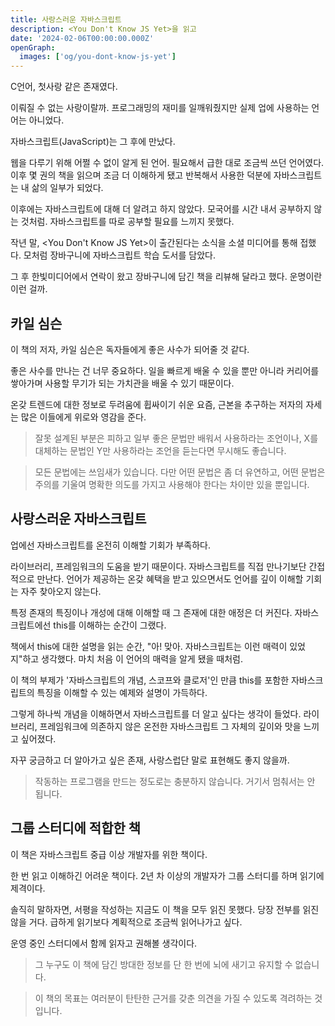 ```yaml
---
title: 사랑스러운 자바스크립트
description: <You Don't Know JS Yet>을 읽고
date: '2024-02-06T00:00:00.000Z'
openGraph:
  images: ['og/you-dont-know-js-yet']
---
```


C언어, 첫사랑 같은 존재였다.

이뤄질 수 없는 사랑이랄까. 프로그래밍의 재미를 일깨워줬지만 실제 업에 사용하는 언어는 아니었다.

자바스크립트(JavaScript)는 그 후에 만났다.

웹을 다루기 위해 어쩔 수 없이 알게 된 언어. 필요해서 급한 대로 조금씩 쓰던 언어였다. 이후 몇 권의 책을 읽으며 조금 더 이해하게 됐고 반복해서 사용한 덕분에 자바스크립트는 내 삶의 일부가 되었다.

이후에는 자바스크립트에 대해 더 알려고 하지 않았다. 모국어를 시간 내서 공부하지 않는 것처럼. 자바스크립트를 따로 공부할 필요를 느끼지 못했다.

작년 말, \<You Don't Know JS Yet\>이 출간된다는 소식을 소셜 미디어를 통해 접했다. 모처럼 장바구니에 자바스크립트 학습 도서를 담았다.

그 후 한빛미디어에서 연락이 왔고 장바구니에 담긴 책을 리뷰해 달라고 했다. 운명이란 이런 걸까.

## 카일 심슨

이 책의 저자, 카일 심슨은 독자들에게 좋은 사수가 되어줄 것 같다.

좋은 사수를 만나는 건 너무 중요하다. 일을 빠르게 배울 수 있을 뿐만 아니라 커리어를 쌓아가며 사용할 무기가 되는 가치관을 배울 수 있기 때문이다.

온갖 트렌드에 대한 정보로 두려움에 휩싸이기 쉬운 요즘, 근본을 추구하는 저자의 자세는 많은 이들에게 위로와 영감을 준다.

> 잘못 설계된 부분은 피하고 일부 좋은 문법만 배워서 사용하라는 조언이나, X를 대체하는 문법인 Y만 사용하라는 조언을 듣는다면 무시해도 좋습니다.

> 모든 문법에는 쓰임새가 있습니다. 다만 어떤 문법은 좀 더 유연하고, 어떤 문법은 주의를 기울여 명확한 의도를 가지고 사용해야 한다는 차이만 있을 뿐입니다.

## 사랑스러운 자바스크립트

업에선 자바스크립트를 온전히 이해할 기회가 부족하다.

라이브러리, 프레임워크의 도움을 받기 때문이다. 자바스크립트를 직접 만나기보단 간접적으로 만난다. 언어가 제공하는 온갖 혜택을 받고 있으면서도 언어를 깊이 이해할 기회는 자주 찾아오지 않는다.

특정 존재의 특징이나 개성에 대해 이해할 때 그 존재에 대한 애정은 더 커진다. 자바스크립트에선 this를 이해하는 순간이 그랬다.

책에서 this에 대한 설명을 읽는 순간, "아! 맞아. 자바스크립트는 이런 매력이 있었지"하고 생각했다. 마치 처음 이 언어의 매력을 알게 됐을 때처럼.

이 책의 부제가 '자바스크립트의 개념, 스코프와 클로저'인 만큼 this를 포함한 자바스크립트의 특징을 이해할 수 있는 예제와 설명이 가득하다.

그렇게 하나씩 개념을 이해하면서 자바스크립트를 더 알고 싶다는 생각이 들었다. 라이브러리, 프레임워크에 의존하지 않은 온전한 자바스크립트 그 자체의 깊이와 맛을 느끼고 싶어졌다.

자꾸 궁금하고 더 알아가고 싶은 존재, 사랑스럽단 말로 표현해도 좋지 않을까.

> 작동하는 프로그램을 만드는 정도로는 충분하지 않습니다. 거기서 멈춰서는 안 됩니다.

## 그룹 스터디에 적합한 책

이 책은 자바스크립트 중급 이상 개발자를 위한 책이다.

한 번 읽고 이해하긴 어려운 책이다. 2년 차 이상의 개발자가 그룹 스터디를 하며 읽기에 제격이다.

솔직히 말하자면, 서평을 작성하는 지금도 이 책을 모두 읽진 못했다. 당장 전부를 읽진 않을 거다. 급하게 읽기보다 계획적으로 조금씩 읽어나가고 싶다.

운영 중인 스터디에서 함께 읽자고 권해볼 생각이다.

> 그 누구도 이 책에 담긴 방대한 정보를 단 한 번에 뇌에 새기고 유지할 수 없습니다.

> 이 책의 목표는 여러분이 탄탄한 근거를 갖춘 의견을 가질 수 있도록 격려하는 것입니다.
